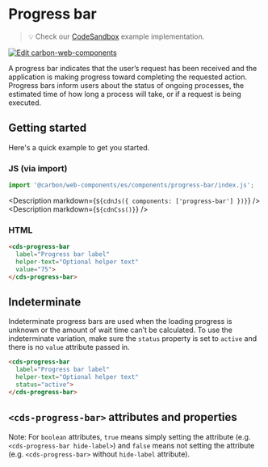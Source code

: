 
# Progress bar

> 💡 Check our
> [CodeSandbox](https://codesandbox.io/s/github/carbon-design-system/carbon-for-ibm-dotcom/tree/main/packages/carbon-web-components/examples/codesandbox/basic/components/progress-bar)
> example implementation.

[![Edit carbon-web-components](https://codesandbox.io/static/img/play-codesandbox.svg)](https://codesandbox.io/s/github/carbon-design-system/carbon-for-ibm-dotcom/tree/main/packages/carbon-web-components/examples/codesandbox/basic/components/progress-bar)

A progress bar indicates that the user’s request has been received and the
application is making progress toward completing the requested action. Progress
bars inform users about the status of ongoing processes, the estimated time of
how long a process will take, or if a request is being executed.

## Getting started

Here's a quick example to get you started.

### JS (via import)

```javascript
import '@carbon/web-components/es/components/progress-bar/index.js';
```

<Description markdown={`${cdnJs({ components: ['progress-bar'] })}`} />
<Description markdown={`${cdnCss()}`} />

### HTML

```html
<cds-progress-bar
  label="Progress bar label"
  helper-text="Optional helper text"
  value="75">
</cds-progress-bar>
```

## Indeterminate

Indeterminate progress bars are used when the loading progress is unknown or the
amount of wait time can’t be calculated. To use the indeterminate variation,
make sure the `status` property is set to `active` and there is no `value`
attribute passed in.

```html
<cds-progress-bar
  label="Progress bar label"
  helper-text="Optional helper text"
  status="active">
</cds-progress-bar>
```

## `<cds-progress-bar>` attributes and properties

Note: For `boolean` attributes, `true` means simply setting the attribute (e.g.
`<cds-progress-bar hide-label>`) and `false` means not setting the attribute
(e.g. `<cds-progress-bar>` without `hide-label` attribute).

<Props of="cds-progress-bar" />
